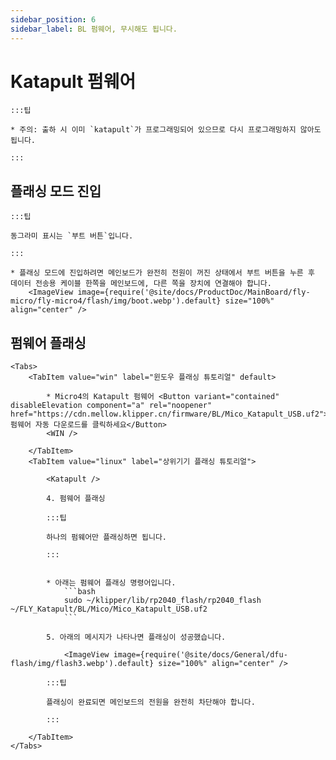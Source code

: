 ```yaml
---
sidebar_position: 6
sidebar_label: BL 펌웨어, 무시해도 됩니다.
---
```



# Katapult 펌웨어

    :::팁

    * 주의: 출하 시 이미 `katapult`가 프로그래밍되어 있으므로 다시 프로그래밍하지 않아도 됩니다.

    :::

## 플래싱 모드 진입

    :::팁

    동그라미 표시는 `부트 버튼`입니다.

    :::

    * 플래싱 모드에 진입하려면 메인보드가 완전히 전원이 꺼진 상태에서 부트 버튼을 누른 후 데이터 전송용 케이블 한쪽을 메인보드에, 다른 쪽을 장치에 연결해야 합니다.
        <ImageView image={require('@site/docs/ProductDoc/MainBoard/fly-micro/fly-micro4/flash/img/boot.webp').default} size="100%" align="center" />

## 펌웨어 플래싱
    <Tabs>
        <TabItem value="win" label="윈도우 플래싱 튜토리얼" default>

            * Micro4의 Katapult 펌웨어 <Button variant="contained" disableElevation component="a" rel="noopener" href="https://cdn.mellow.klipper.cn/firmware/BL/Mico_Katapult_USB.uf2">펌웨어 자동 다운로드를 클릭하세요</Button>
            <WIN />
            
        </TabItem>
        <TabItem value="linux" label="상위기기 플래싱 튜토리얼">
            
            <Katapult />

            4. 펌웨어 플래싱

            :::팁

            하나의 펌웨어만 플래싱하면 됩니다.

            :::


            * 아래는 펌웨어 플래싱 명령어입니다.
                ```bash
                sudo ~/klipper/lib/rp2040_flash/rp2040_flash ~/FLY_Katapult/BL/Mico/Mico_Katapult_USB.uf2
                ```

            5. 아래의 메시지가 나타나면 플래싱이 성공했습니다.

                <ImageView image={require('@site/docs/General/dfu-flash/img/flash3.webp').default} size="100%" align="center" />

            :::팁

            플래싱이 완료되면 메인보드의 전원을 완전히 차단해야 합니다.

            :::

        </TabItem>
    </Tabs>
